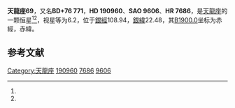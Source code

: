 {{Starbox begin
| name = 天龍座69
}}
{{Starbox observe
| epoch = [[J2000.0|J2000.0]]
| constell = [[天龍座|天龍座]]<ref name=SIMBAD>{{cite web
 | url=http://simbad.u-strasbg.fr/simbad/sim-id?Ident=HR+7686
 | title=Pulsating variable Star
 | publisher=Centre de Données astronomiques de Strasbourg
 | work=SIMBAD
 | accessdate=2012-07-13
 | archive-date=2019-08-15
 | archive-url=https://web.archive.org/web/20190815030610/http://simbad.u-strasbg.fr/simbad/sim-id?Ident=HR+7686
 }}</ref><ref name=DATA>{{cite web
 | url=http://vizier.u-strasbg.fr/viz-bin/VizieR-5?-out.add=.&-source=5050&-corr=PK=HR&-out.max=9999&HR=7686
 | title=VizieR Detailed Page
 | accessdate=2012-07-13
 | archive-date=2019-08-14
 | archive-url=https://web.archive.org/web/20190814162745/http://vizier.u-strasbg.fr/viz-bin/VizieR-5?-out.add=.&-source=5050&-corr=PK=HR&-out.max=9999&HR=7686
 }}</ref>
| 星官 = 
| ra = {{RA|19|59|36.6}}<ref name=SIMBAD /><ref name=DATA />
| dec = {{DEC|+76|28|53}}<ref name=SIMBAD /><ref name=DATA />
| appmag_v = 6.2<ref name=SIMBAD /><ref name=DATA />
}}
{{Starbox character
| class = M3III<ref name=SIMBAD /><ref name=DATA />
| b-v = 1.61<ref name=SIMBAD /><ref name=DATA />
| u-b = 1.89<ref name=SIMBAD /><ref name=DATA />
| r-i = 0.94E<ref name=SIMBAD /><ref name=DATA />
| variable = 
}}
{{Starbox astrometry
| radial_v = 1.89
| prop_mo_ra = -69
| parallax = 
| p_error = 
}}
{{Starbox catalog
| names =BD+76 771，[[SAO星表|SAO]] 9606，[[HD星表|HD]] 190960，[[HR星表|HR]] 7686}}
{{Starbox reference |Simbad=HR+7686}}
{{Starbox end}}

'''天龍座69'''，又名'''BD+76 771'''，'''HD 190960'''、'''SAO 9606'''、'''HR 7686'''，是[[天龍座|天龍座]]的一颗恒星<ref name=SIMBAD /><ref name=DATA />，视星等为6.2，位于[[銀道座標系|銀經]]108.94，[[銀道座標系|銀緯]]22.48，其[[B1900.0|B1900.0]]坐标为赤經{{RA|20|2|25.1}}，赤緯{{DEC|+76|22.48|9}}。

== 参考文献 ==
{{reflist}}

{{star-stub}}

{{天龍座恒星}}
[[Category:天龍座|Category:天龍座]]
[[Category:HD和HDE天體|190960]]
[[Category:HR天體|7686]]
[[Category:SAO天體|9606]]
